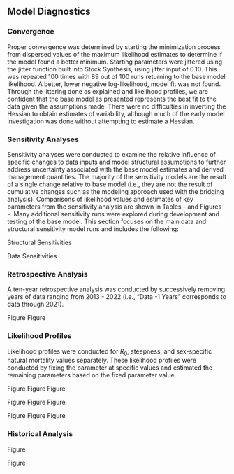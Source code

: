 ## Model Diagnostics

### Convergence

Proper convergence was determined by starting the minimization process from dispersed values of the maximum likelihood estimates to determine if the model found a better minimum. Starting parameters were jittered using the jitter function built into Stock Synthesis, using jitter input of 0.10. This was repeated 100 times with 89 out of 100 runs returning to the base model likelihood. A better, lower negative log-likelihood, model fit was not found. Through the jittering done as explained and likelihood profiles, we are confident that the base model as presented represents the best fit to the data given the assumptions made. There were no difficulties in inverting the Hessian to obtain estimates of variability, although much of the early model investigation was done without attempting to estimate a Hessian.

### Sensitivity Analyses

Sensitivity analyses were conducted to examine the relative influence of specific changes to data inputs and model structural assumptions to further address uncertainty associated with the base model estimates and derived management quantities.  The majority of the sensitivity models are the result of a single change relative to base model (i.e., they are not the result of cumulative changes such as the modeling approach used with the bridging analysis). Comparisons of likelihood values and estimates of key parameters from the sensitivity analysis are shown in Tables \ref{tab:tab-sens-1}-\ref{tab:tab-sens-2} and Figures \ref{fig:sens-ssb-1}-\ref{fig:sens-depl-2}. Many additional sensitivity runs were explored during development and testing of the base model. This section focuses on the main data and structural sensitivity model runs and includes the following:

Structural Sensitivities

\begin{enumerate}
   
  \item  list of items

\end{enumerate}

Data Sensitivities

\begin{enumerate}
   
  \item Remove ...
  
\end{enumerate}


### Retrospective Analysis

A ten-year retrospective analysis was conducted by successively removing years of data ranging from 2013 - 2022 (i.e., "Data -1 Years" corresponds to data through 2021). 

Figure \ref{fig:retro-ssb}
Figure \ref{fig:retro-depl}

### Likelihood Profiles

Likelihood profiles were conducted for $R_0$, steepness, and sex-specific natural mortality values separately. These likelihood profiles were conducted by fixing the parameter at specific values and estimated the remaining parameters based on the fixed parameter value.

Figure \ref{fig:r0-profile}
Figure \ref{fig:r0-ssb}
Figure \ref{fig:r0-depl}

Figure \ref{fig:h-profile}
Figure \ref{fig:h-ssb}
Figure \ref{fig:h-depl}

Figure \ref{fig:m-profile}
Figure \ref{fig:m-ssb}
Figure \ref{fig:m-depl}

### Historical Analysis

Figure \ref{fig:comp-assess-sb}

Figure \ref{fig:comp-assess-depl}

